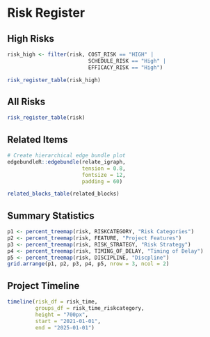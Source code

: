 # Risk Register

## High Risks
```r
risk_high <- filter(risk, COST_RISK == "HIGH" | 
                          SCHEDULE_RISK == "High" |
                          EFFICACY_RISK == "High")

risk_register_table(risk_high)
```

## All Risks
```r
risk_register_table(risk)
```

## Related Items
```r
# Create hierarchical edge bundle plot
edgebundleR::edgebundle(relate_igraph, 
                        tension = 0.8, 
                        fontsize = 12,
                        padding = 60)
```


```r
related_blocks_table(related_blocks)
```


## Summary Statistics
```r
p1 <- percent_treemap(risk, RISKCATEGORY, "Risk Categories")
p2 <- percent_treemap(risk, FEATURE, "Project Features")
p3 <- percent_treemap(risk, RISK_STRATEGY, "Risk Strategy")
p4 <- percent_treemap(risk, TIMING_OF_DELAY, "Timing of Delay")
p5 <- percent_treemap(risk, DISCIPLINE, "Discpline")
grid.arrange(p1, p2, p3, p4, p5, nrow = 3, ncol = 2)
```

## Project Timeline
```r
timeline(risk_df = risk_time, 
         groups_df = risk_time_riskcategory,
         height = "700px",
         start = "2021-01-01",
         end = "2025-01-01")
```
